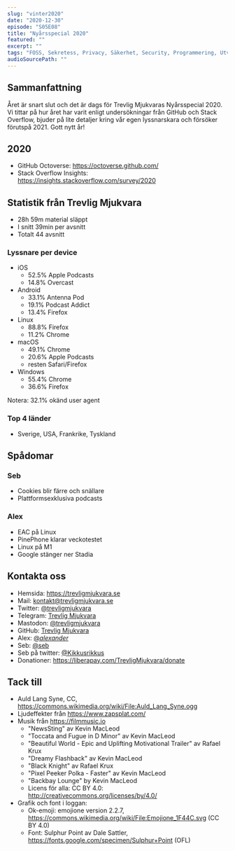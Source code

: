 ```yaml
---
slug: "vinter2020"
date: "2020-12-30"
episode: "S05E08"
title: "Nyårsspecial 2020"
featured: ""
excerpt: ""
tags: "FOSS, Sekretess, Privacy, Säkerhet, Security, Programmering, Utveckling, Mjukvara, PinePhone, Technology, Linux, Open Source, github, octoverse, stack overflow, cookies, 2021, 2021 predictions, Apple M1, Stadia, EAC"
audioSourcePath: ""
---
```

## Sammanfattning
Året är snart slut och det är dags för Trevlig Mjukvaras Nyårsspecial 2020. Vi tittar på hur året har varit enligt undersökningar från GitHub och Stack Overflow, bjuder på lite detaljer kring vår egen lyssnarskara och försöker förutspå 2021. Gott nytt år!

## 2020 
- GitHub Octoverse: https://octoverse.github.com/
- Stack Overflow Insights: https://insights.stackoverflow.com/survey/2020

## Statistik från Trevlig Mjukvara
- 28h 59m material släppt
- I snitt 39min per avsnitt
- Totalt 44 avsnitt

### Lyssnare per device
- iOS
  - 52.5% Apple Podcasts
  - 14.8% Overcast
- Android
  - 33.1% Antenna Pod
  - 19.1% Podcast Addict
  - 13.4% Firefox
- Linux
  - 88.8% Firefox
  - 11.2% Chrome
- macOS
  - 49.1% Chrome
  - 20.6% Apple Podcasts
  - resten Safari/Firefox
- Windows
  - 55.4% Chrome
  - 36.6% Firefox

Notera: 32.1% okänd user agent

### Top 4 länder
- Sverige, USA, Frankrike, Tyskland

## Spådomar
### Seb
- Cookies blir färre och snällare
- Plattformsexklusiva podcasts 

### Alex
- EAC på Linux
- PinePhone klarar veckotestet
- Linux på M1
- Google stänger ner Stadia


## Kontakta oss
- Hemsida: https://trevligmjukvara.se
- Mail: kontakt@trevligmjukvara.se
- Twitter: [@trevligmjukvara](https://twitter.com/trevligmjukvara)
- Telegram: [Trevlig Mjukvara](https://t.me/trevligmjukvara)
- Mastodon: [@trevligmjukvara](https://mastodon.linuxkompis.se/@trevligmjukvara)
- GitHub: [Trevlig Mjukvara](https://github.com/trevligmjukvara)
- Alex: [@_alexander_](https://mastodon.online/@_alexander_)
- Seb: [@seb](https://social.gelotte.dev/@seb)
- Seb på twitter: [@Kikkusrikkus](https://twitter.com/Kikkusrikkus)
- Donationer: https://liberapay.com/TrevligMjukvara/donate

## Tack till
- Auld Lang Syne, CC, https://commons.wikimedia.org/wiki/File:Auld_Lang_Syne.ogg
- Ljudeffekter från https://www.zapsplat.com/
- Musik från https://filmmusic.io
  - "NewsSting" av Kevin MacLeod
  - "Toccata and Fugue in D Minor" av Kevin MacLeod
  - "Beautiful World - Epic and Uplifting Motivational Trailer" av Rafael Krux
  - "Dreamy Flashback" av Kevin MacLeod
  - "Black Knight" av Rafael Krux
  - "Pixel Peeker Polka - Faster" av Kevin MacLeod
  - "Backbay Lounge" by Kevin MacLeod
  - Licens för alla: CC BY 4.0: http://creativecommons.org/licenses/by/4.0/
- Grafik och font i loggan:
  - Ok-emoji: emojione version 2.2.7, https://commons.wikimedia.org/wiki/File:Emojione_1F44C.svg (CC BY 4.0)
  - Font: Sulphur Point av Dale Sattler, https://fonts.google.com/specimen/Sulphur+Point (OFL)
